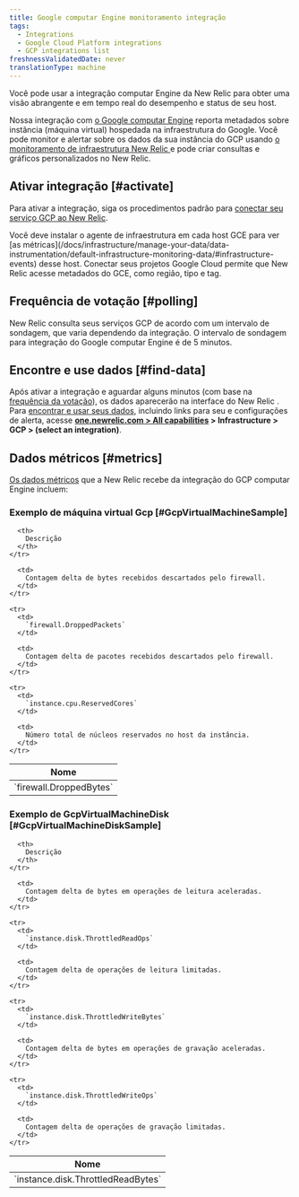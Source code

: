 ```yaml
---
title: Google computar Engine monitoramento integração
tags:
  - Integrations
  - Google Cloud Platform integrations
  - GCP integrations list
freshnessValidatedDate: never
translationType: machine
---
```


Você pode usar a integração computar Engine da New Relic para obter uma visão abrangente e em tempo real do desempenho e status de seu host.

Nossa integração com [o Google computar Engine](https://cloud.google.com/compute) reporta metadados sobre instância (máquina virtual) hospedada na infraestrutura do Google. Você pode monitor e alertar sobre os dados da sua instância do GCP usando [o monitoramento de infraestrutura New Relic ](/docs/infrastructure)e pode criar consultas e gráficos personalizados no New Relic.

## Ativar integração [#activate]

Para ativar a integração, siga os procedimentos padrão para [conectar seu serviço GCP ao New Relic](/docs/connect-google-cloud-platform-services-infrastructure).

<Callout variant="important">
  Você deve instalar o agente de infraestrutura em cada host GCE para ver [as métricas](/docs/infrastructure/manage-your-data/data-instrumentation/default-infrastructure-monitoring-data/#infrastructure-events) desse host. Conectar seus projetos Google Cloud permite que New Relic acesse metadados do GCE, como região, tipo e tag.
</Callout>

## Frequência de votação [#polling]

New Relic consulta seus serviços GCP de acordo com um intervalo de sondagem, que varia dependendo da integração. O intervalo de sondagem para integração do Google computar Engine é de 5 minutos.

## Encontre e use dados [#find-data]

Após ativar a integração e aguardar alguns minutos (com base na [frequência da votação](#polling)), os dados aparecerão na interface do New Relic . Para [encontrar e usar seus dados](/docs/infrastructure/integrations/find-use-infrastructure-integration-data), incluindo links para seu <InlinePopover type="dashboards" />e configurações de alerta, acesse <DNT>**[one.newrelic.com &gt; All capabilities](https://one.newrelic.com/all-capabilities) &gt; Infrastructure &gt; GCP &gt; (select an integration)**</DNT>.

## Dados métricos [#metrics]

[Os dados métricos](/docs/infrastructure/introduction-infra-monitoring#data-types) que a New Relic recebe da integração do GCP computar Engine incluem:

### Exemplo de máquina virtual Gcp [#GcpVirtualMachineSample]

<table>
  <thead>
    <tr>
      <th style={{ width: "285px" }}>
        Nome
      </th>

      <th>
        Descrição
      </th>
    </tr>
  </thead>

  <tbody>
    <tr>
      <td>
        `firewall.DroppedBytes`
      </td>

      <td>
        Contagem delta de bytes recebidos descartados pelo firewall.
      </td>
    </tr>

    <tr>
      <td>
        `firewall.DroppedPackets`
      </td>

      <td>
        Contagem delta de pacotes recebidos descartados pelo firewall.
      </td>
    </tr>

    <tr>
      <td>
        `instance.cpu.ReservedCores`
      </td>

      <td>
        Número total de núcleos reservados no host da instância.
      </td>
    </tr>
  </tbody>
</table>

### Exemplo de GcpVirtualMachineDisk [#GcpVirtualMachineDiskSample]

<table>
  <thead>
    <tr>
      <th style={{ width: "285px" }}>
        Nome
      </th>

      <th>
        Descrição
      </th>
    </tr>
  </thead>

  <tbody>
    <tr>
      <td>
        `instance.disk.ThrottledReadBytes`
      </td>

      <td>
        Contagem delta de bytes em operações de leitura aceleradas.
      </td>
    </tr>

    <tr>
      <td>
        `instance.disk.ThrottledReadOps`
      </td>

      <td>
        Contagem delta de operações de leitura limitadas.
      </td>
    </tr>

    <tr>
      <td>
        `instance.disk.ThrottledWriteBytes`
      </td>

      <td>
        Contagem delta de bytes em operações de gravação aceleradas.
      </td>
    </tr>

    <tr>
      <td>
        `instance.disk.ThrottledWriteOps`
      </td>

      <td>
        Contagem delta de operações de gravação limitadas.
      </td>
    </tr>
  </tbody>
</table>